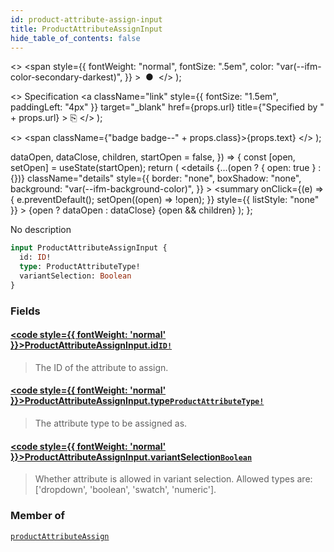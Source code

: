 ```yaml
---
id: product-attribute-assign-input
title: ProductAttributeAssignInput
hide_table_of_contents: false
---
```


  <>
    <span
      style={{
        fontWeight: "normal",
        fontSize: ".5em",
        color: "var(--ifm-color-secondary-darkest)",
      }}
    >
      &nbsp;●&nbsp;
    </span>
  </>
);

  <>
    Specification
    <a
      className="link"
      style={{ fontSize: "1.5em", paddingLeft: "4px" }}
      target="\_blank"
      href={props.url}
      title={"Specified by " + props.url}
    >
      ⎘
    </a>
  </>
);

  <>
    <span className={"badge badge--" + props.class}>{props.text}</span>
  </>
);


  dataOpen,
  dataClose,
  children,
  startOpen = false,
}) => {
  const [open, setOpen] = useState(startOpen);
  return (
    <details
      {...(open ? { open: true } : {})}
      className="details"
      style={{
        border: "none",
        boxShadow: "none",
        background: "var(--ifm-background-color)",
      }}
    >
      <summary
        onClick={(e) => {
          e.preventDefault();
          setOpen((open) => !open);
        }}
        style={{ listStyle: "none" }}
      >
        {open ? dataOpen : dataClose}
      </summary>
      {open && children}
    </details>
  );
};

No description

```graphql
input ProductAttributeAssignInput {
  id: ID!
  type: ProductAttributeType!
  variantSelection: Boolean
}
```

### Fields

#### [<code style={{ fontWeight: 'normal' }}>ProductAttributeAssignInput.<b>id</b></code>](#)<Bullet />[`ID!`](../../../api-reference/miscellaneous/scalars/id) <Badge class="secondary" text="non-null"/> <Badge class="secondary" text="scalar"/>

> The ID of the attribute to assign.

#### [<code style={{ fontWeight: 'normal' }}>ProductAttributeAssignInput.<b>type</b></code>](#)<Bullet />[`ProductAttributeType!`](../../../api-reference/products/enums/product-attribute-type) <Badge class="secondary" text="non-null"/> <Badge class="secondary" text="enum"/>

> The attribute type to be assigned as.

#### [<code style={{ fontWeight: 'normal' }}>ProductAttributeAssignInput.<b>variantSelection</b></code>](#)<Bullet />[`Boolean`](../../../api-reference/miscellaneous/scalars/boolean) <Badge class="secondary" text="scalar"/>

> Whether attribute is allowed in variant selection. Allowed types are: ['dropdown', 'boolean', 'swatch', 'numeric'].
>
> <Badge text="Added in Saleor 3.1" class="secondary margin-bottom--sm" />

### Member of

[`productAttributeAssign`](../../../api-reference/products/mutations/product-attribute-assign) <Badge class="secondary" text="mutation"/>
